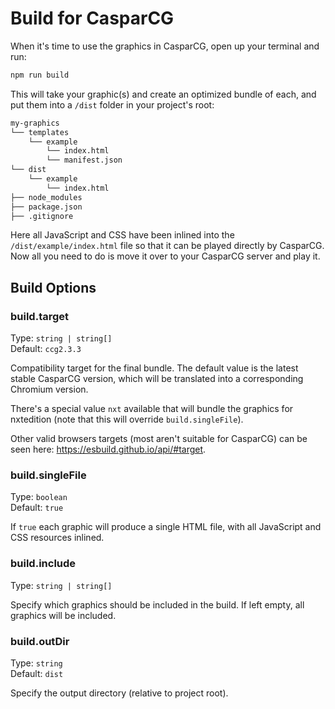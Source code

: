 # Build for CasparCG

When it's time to use the graphics in CasparCG, open up your terminal and run:

```bash
npm run build
```

This will take your graphic(s) and create an optimized bundle of each, and put them into a `/dist` folder in your project's root:

```markdown {6-8}
my-graphics
└── templates
    └── example
        └── index.html
        └── manifest.json
└── dist
    └── example
        └── index.html
├── node_modules
├── package.json
├── .gitignore
```

Here all JavaScript and CSS have been inlined into the `/dist/example/index.html` file so that it can be played directly by CasparCG. 
Now all you need to do is move it over to your CasparCG server and play it.

## Build Options

### build.target
Type: `string | string[]`  
Default: `ccg2.3.3`

Compatibility target for the final bundle. The default value is the latest stable CasparCG version, which will be translated into a corresponding Chromium version. 

There's a special value `nxt` available that will bundle the graphics for nxtedition (note that this will override `build.singleFile`). 

Other valid browsers targets (most aren't suitable for CasparCG) can be seen here: https://esbuild.github.io/api/#target.

### build.singleFile
Type: `boolean`  
Default: `true`

If `true` each graphic will produce a single HTML file, with all JavaScript and CSS resources inlined.

### build.include
Type: `string | string[]`

Specify which graphics should be included in the build. If left empty, all graphics will be included.

### build.outDir
Type: `string`  
Default: `dist`

Specify the output directory (relative to project root).
